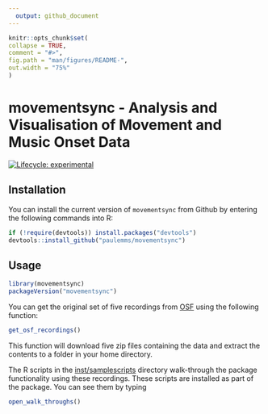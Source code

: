 ```yaml
---
  output: github_document
---
```


  <!-- README.md is generated from README.Rmd. Please edit that file -->

  ```r
knitr::opts_chunk$set(
  collapse = TRUE,
  comment = "#>",
  fig.path = "man/figures/README-",
  out.width = "75%"
)
```

# movementsync - Analysis and Visualisation of Movement and Music Onset Data

<!-- badges: start -->
[![Lifecycle: experimental](https://img.shields.io/badge/lifecycle-experimental-orange.svg)](https://lifecycle.r-lib.org/articles/stages.html#experimental)
<!-- badges: end -->

## Installation

You can install the current version of `movementsync` from Github by
entering the following commands into R:

```r
if (!require(devtools)) install.packages("devtools")
devtools::install_github("paulemms/movementsync")
```

## Usage
```r
library(movementsync)
packageVersion("movementsync")
```

You can get the original set of five recordings from [OSF](https://osf.io/w2s3a)
using the following function: 

```r
get_osf_recordings()
```
This function will download five zip files containing the data and extract
the contents to a folder in your home directory.
                                                                                        
The R scripts in the [inst/samplescripts](inst/samplescripts) directory walk-through the package functionality using these recordings. These scripts are installed as part of the
package. You can see them by typing

```r
open_walk_throughs()
```


